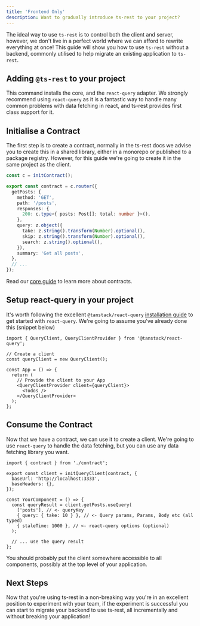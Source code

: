 ```yaml
---
title: 'Frontend Only'
description: Want to gradually introduce ts-rest to your project?
---
```


The ideal way to use `ts-rest` is to control both the client and server, however, we don't live in a perfect world where we can afford to rewrite everything at once! This guide will show you how to use `ts-rest` without a backend, commonly utilised to help migrate an existing application to `ts-rest`.

## Adding `@ts-rest` to your project

<InstallTabs packageName="@ts-rest/core @ts-rest/react-query" />

This command installs the core, and the `react-query` adapter. We strongly recommend using `react-query` as it is a fantastic way to handle many common problems with data fetching in react, and ts-rest provides first class support for it.

## Initialise a Contract

The first step is to create a contract, normally in the ts-rest docs we advise you to create this in a shared library, either in a monorepo or published to a package registry. However, for this guide we're going to create it in the same project as the client.

```typescript
const c = initContract();

export const contract = c.router({
  getPosts: {
    method: 'GET',
    path: '/posts',
    responses: {
      200: c.type<{ posts: Post[]; total: number }>(),
    },
    query: z.object({
      take: z.string().transform(Number).optional(),
      skip: z.string().transform(Number).optional(),
      search: z.string().optional(),
    }),
    summary: 'Get all posts',
  },
  // ...
});
```

Read our [core guide](/docs/core) to learn more about contracts.

## Setup react-query in your project

It's worth following the excellent `@tanstack/react-query` [installation guide](https://tanstack.com/query/v4/docs/react/quick-start) to get started with `react-query`. We're going to assume you've already done this (snippet below)

```tsx
import { QueryClient, QueryClientProvider } from '@tanstack/react-query';

// Create a client
const queryClient = new QueryClient();

const App = () => {
  return (
    // Provide the client to your App
    <QueryClientProvider client={queryClient}>
      <Todos />
    </QueryClientProvider>
  );
};
```

## Consume the Contract

Now that we have a contract, we can use it to create a client. We're going to use `react-query` to handle the data fetching, but you can use any data fetching library you want.

```tsx
import { contract } from './contract';

export const client = initQueryClient(contract, {
  baseUrl: 'http://localhost:3333',
  baseHeaders: {},
});

const YourComponent = () => {
  const queryResult = client.getPosts.useQuery(
    ['posts'], // <- queryKey
    { query: { take: 10 } }, // <- Query params, Params, Body etc (all typed)
    { staleTime: 1000 }, // <- react-query options (optional)
  );

  // ... use the query result
};
```

<Callout type="info" title="Where should I put the client?">

You should probably put the client somewhere accessible to all components, possibly at the top level of your application.

</Callout>

## Next Steps

Now that you're using ts-rest in a non-breaking way you're in an excellent position to experiment with your team, if the experiment is successful you can start to migrate your backend to use ts-rest, all incrementally and without breaking your application!
